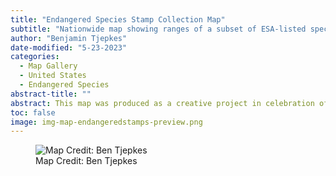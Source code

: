 ```yaml
---
title: "Endangered Species Stamp Collection Map"
subtitle: "Nationwide map showing ranges of a subset of ESA-listed species."
author: "Benjamin Tjepkes"
date-modified: "5-23-2023"
categories:
  - Map Gallery
  - United States
  - Endangered Species
abstract-title: ""
abstract: This map was produced as a creative project in celebration of the [50th anniversery of the U.S. Endangered Species Act](https://www.fws.gov/esa50). It shows a few of the limited edition endangered species stamps from the USPS and where the USFWS-determined ranges of those species are located. Map creation was performed in ArcGIS Pro 3.1 using data sourced from the U.S. Fish and Wildlife Service, U.S. Postal Service, and the Esri Living Atlas.
toc: false
image: img-map-endangeredstamps-preview.png
---
```


![Map Credit: Ben Tjepkes](../gallery/img-map-endangeredstamps.png)
